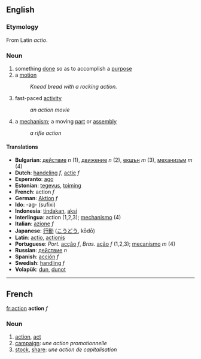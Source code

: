 ==English==
=== Etymology ===
From Latin ''actio''.

===Noun===
# something [[done]] so as to accomplish a [[purpose]]
# a [[motion]]
#: ''Knead bread with a rocking action.''
# fast-paced [[activity]]
#: ''an action movie''
# a [[mechanism]]; a moving [[part]] or [[assembly]]
#: ''a rifle action''

====Translations====
*'''Bulgarian''': [[действие]] ''n'' (1), [[движение]] ''n'' (2), [[екшън]] ''m'' (3), [[механизъм]] ''m'' (4)
*'''Dutch''': [[handeling]] ''f'', [[actie]] ''f''
*'''Esperanto''': [[ago]]
*'''Estonian''': [[tegevus]], [[toiming]]
*'''French''': action ''f''
*'''German''': [[Aktion]] ''f''
*'''Ido''': -ag- (sufixi)
*'''Indonesia''': [[tindak]]an, [[aksi]] 
*'''Interlingua''': action (1,2,3); [[mechanismo]] (4)
*'''Italian''': [[azione]] ''f'' 
*'''Japanese''': [[行動]] ([[こうどう]], kōdō) 
*'''Latin''': [[actio]], [[actionis]]
*'''Portuguese''': ''Port.'' [[acção]] ''f'', ''Bras.'' [[ação]] ''f'' (1,2,3); [[mecanismo]] ''m'' (4)
*'''Russian''': [[действие]] ''n''
*'''Spanish''': [[acción]] ''f'' 
*'''Swedish''': [[handling]] ''f'' 
*'''Volapük''': [[dun]], [[dunot]]

----

==French==
[[fr:action]]
'''action''' ''f''

===Noun===

# [[action]], [[act]]
# [[campaign]]: ''une action promotionnelle''
# [[stock]], [[share]]: ''une action de capitalisation''